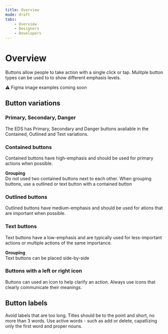 ```yaml
---
title: Overview
mode: draft
tabs:
    - Overview
    - Designers
    - Developers 
---
```


# Overview

Buttons allow people to take action with a single click or tap. 
Mulitple button types can be used to to show different emphasis levels. 

:warning: Figma image examples coming soon 

<!-- 
Figma live examples? Prefer to keep the code examples under the dev tab.
-->


## Button variations

### Primary, Secondary, Danger

The EDS has Primary, Secondary and Danger buttons avaliable in the Contained, Outlined and Text variations. 

### Contained buttons

Contained buttons have high-emphasis and should be used for primary actions when possible. 

**Grouping**  
Do not used two contained buttons next to each other. When grouping buttons, use a outlined or text button with a contained button 


### Outlined buttons

Outlined buttons have medium-emphasis and should be used for ations that are important when possible. 


### Text buttons

Text buttons have a low-emphasis and are typically used for less-important actions or multiple actions of the same importance. 

**Grouping**  
Text buttons can be placed side-by-side


### Buttons with a left or right icon
Buttons can used an icon to help clarify an action. Always use icons that clearly communicate their meanings. 


## Button labels
Avoid labels that are too long. Titles should be to the point and short, no more than 3 words. 
Use active words - such as add or delete, capatlizing only the first word and proper nouns. 
